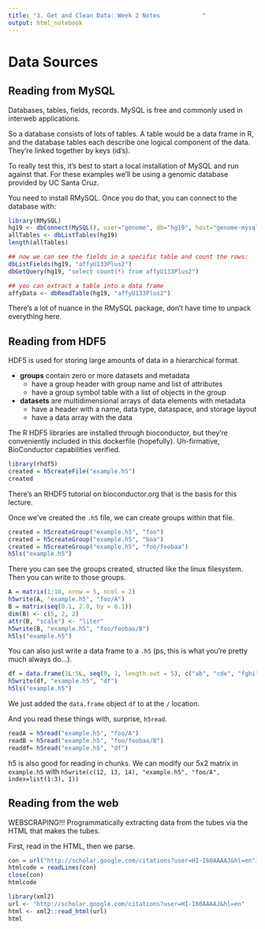 ```yaml
---
title: "3. Get and Clean Data: Week 2 Notes            "
output: html_notebook
---
```


# Data Sources

## Reading from MySQL
Databases, tables, fields, records. MySQL is free and commonly used in interweb applications.

So a database consists of lots of tables. A table would be a data frame in R, and the database tables each describe one logical component of the data. They're linked together by keys (id's).

To really test this, it's best to start a local installation of MySQL and run against that. For these examples we'll be using a genomic database provided by UC Santa Cruz.

You need to install RMySQL. Once you do that, you can connect to the database with:
```r
library(RMySQL)
hg19 <- dbConnect(MySQL(), user="genome", db="hg19", host="genome-mysql.cse.ucsc.edu")
allTables <- dbListTables(hg19)
length(allTables)

## now we can see the fields in a specific table and count the rows:
dbListFields(hg19, "affyU133Plus2")
dbGetQuery(hg19, "select count(*) from affyU133Plus2")

## you can extract a table into a data frame
affyData <- dbReadTable(hg19, "affyU133Plus2")
```

There's a lot of nuance in the RMySQL package, don't have time to unpack everything here.

## Reading from HDF5
HDF5 is used for storing large amounts of data in a hierarchical format.

- **groups** contain zero or more datasets and metadata
     - have a group header with group name and list of attributes
     - have a group symbol table with a list of objects in the group
- **datasets** are multidimensional arrays of data elements with metadata
     - have a header with a name, data type, dataspace, and storage layout
     - have a data array with the data

The R HDF5 libraries are installed through bioconductor, but they're conveniently included in this dockerfile (hopefully). Uh-firmative, BioConductor capabilities verified.

```r
library(rhdf5)
created = h5createFile("example.h5")
created
```

There's an RHDF5 tutorial on bioconductor.org that is the basis for this lecture.

Once we've created the `.h5` file, we can create groups within that file.

```r
created = h5createGroup("example.h5", "foo")
created = h5createGroup("example.h5", "baa")
created = h5createGroup("example.h5", "foo/foobaa")
h5ls("example.h5")
```

There you can see the groups created, structed like the linux filesystem. Then you can write to those groups.

```r
A = matrix(1:10, nrow = 5, ncol = 2)
h5write(A, "example.h5", "foo/A")
B = matrix(seq(0.1, 2.0, by = 0.1))
dim(B) <- c(5, 2, 2)
attr(B, "scale") <- "liter"
h5write(B, "example.h5", "foo/foobaa/B")
h5ls("example.h5")
```

You can also just write a data frame to a `.h5` (ps, this is what you're pretty much always do...).

```r
df = data.frame(1L:5L, seq(0, 1, length.out = 5), c("ab", "cde", "fghi", "a", "s"), stringsAsFactors = FALSE)
h5write(df, "example.h5", "df")
h5ls("example.h5")
```

We just added the `data.frame` object `df` to at the `/` location.

And you read these things with, surprise, `h5read`.

```r
readA = h5read("example.h5", "foo/A")
readB = h5read("example.h5", "foo/foobaa/B")
readdf= h5read("example.h5", "df")
```

h5 is also good for reading in chunks. We can modify our 5x2 matrix in `example.h5` with `h5write(c(12, 13, 14), "example.h5", "foo/A", index=list(1:3), 1))`

## Reading from the web
WEBSCRAPING!!! Programmatically extracting data from the tubes via the HTML that makes the tubes.

First, read in the HTML, then we parse.

```r
con = url("http://scholar.google.com/citations?user=HI-I60AAAAJ&hl=en")
htmlcode = readLines(con)
close(con)
htmlcode

library(xml2)
url <- "http://scholar.google.com/citations?user=HI-I60AAAAJ&hl=en"
html <- xml2::read_html(url)
html
```

